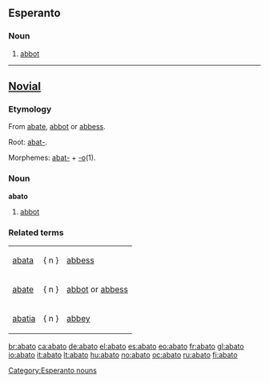 ==Esperanto==

===Noun===
{{eo-noun}}

# [[abbot]]

{{Universala Vortaro}}

[[Category:Esperanto nouns]]

----

==[[Novial]]==

===Etymology===
From [[abate]],  [[abbot]] or [[abbess]].

Root: [[abat-]].

Morphemes: [[abat-]] + [[-o]](1).

===Noun===
'''abato'''

# [[abbot]]

===Related terms===
{|
|[[abata]] || { n } || [[abbess]]
|-
|[[abate]] || { n } || [[abbot]] or [[abbess]]
|-
|[[abatia]] || { n } || [[abbey]]
|}

[[br:abato]]
[[ca:abato]]
[[de:abato]]
[[el:abato]]
[[es:abato]]
[[eo:abato]]
[[fr:abato]]
[[gl:abato]]
[[io:abato]]
[[it:abato]]
[[lt:abato]]
[[hu:abato]]
[[no:abato]]
[[oc:abato]]
[[ru:abato]]
[[fi:abato]]